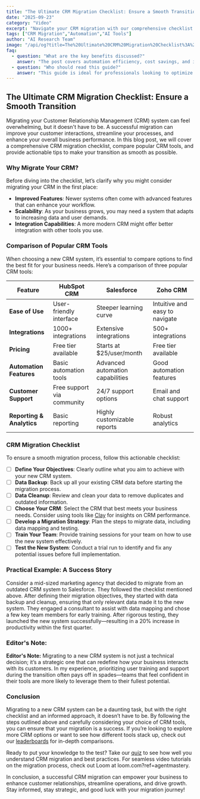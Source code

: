```yaml
---
title: "The Ultimate CRM Migration Checklist: Ensure a Smooth Transition"
date: "2025-09-23"
category: "Video"
excerpt: "Navigate your CRM migration with our comprehensive checklist and expert tips for a seamless transition."
tags: ["CRM Migration","Automation","AI Tools"]
author: "AI Research Team"
image: "/api/og?title=The%20Ultimate%20CRM%20Migration%20Checklist%3A%20Ensure%20a%20Smooth%20Transition&type=blog&category=Video"
faq:
  - question: "What are the key benefits discussed?"
    answer: "The post covers automation efficiency, cost savings, and implementation strategies for video tools."
  - question: "Who should read this guide?"
    answer: "This guide is ideal for professionals looking to optimize their video workflows with AI-powered solutions."
---
```


## The Ultimate CRM Migration Checklist: Ensure a Smooth Transition

Migrating your Customer Relationship Management (CRM) system can feel overwhelming, but it doesn't have to be. A successful migration can improve your customer interactions, streamline your processes, and enhance your overall business performance. In this blog post, we will cover a comprehensive CRM migration checklist, compare popular CRM tools, and provide actionable tips to make your transition as smooth as possible.

### Why Migrate Your CRM?

Before diving into the checklist, let’s clarify why you might consider migrating your CRM in the first place:
- **Improved Features**: Newer systems often come with advanced features that can enhance your workflow.
- **Scalability**: As your business grows, you may need a system that adapts to increasing data and user demands.
- **Integration Capabilities**: A more modern CRM might offer better integration with other tools you use.

### Comparison of Popular CRM Tools

When choosing a new CRM system, it’s essential to compare options to find the best fit for your business needs. Here’s a comparison of three popular CRM tools:

| Feature                  | HubSpot CRM                     | Salesforce                 | Zoho CRM                     |
|--------------------------|----------------------------------|----------------------------|------------------------------|
| **Ease of Use**          | User-friendly interface          | Steeper learning curve     | Intuitive and easy to navigate |
| **Integrations**         | 1000+ integrations               | Extensive integrations      | 500+ integrations             |
| **Pricing**              | Free tier available              | Starts at $25/user/month   | Free tier available           |
| **Automation Features**   | Basic automation tools          | Advanced automation capabilities | Good automation features    |
| **Customer Support**      | Free support via community      | 24/7 support options       | Email and chat support       |
| **Reporting & Analytics** | Basic reporting                 | Highly customizable reports | Robust analytics              |

### CRM Migration Checklist

To ensure a smooth migration process, follow this actionable checklist:

- [ ] **Define Your Objectives**: Clearly outline what you aim to achieve with your new CRM system.
- [ ] **Data Backup**: Back up all your existing CRM data before starting the migration process.
- [ ] **Data Cleanup**: Review and clean your data to remove duplicates and outdated information.
- [ ] **Choose Your CRM**: Select the CRM that best meets your business needs. Consider using tools like [Clay](/tools/clay) for insights on CRM performance.
- [ ] **Develop a Migration Strategy**: Plan the steps to migrate data, including data mapping and testing.
- [ ] **Train Your Team**: Provide training sessions for your team on how to use the new system effectively.
- [ ] **Test the New System**: Conduct a trial run to identify and fix any potential issues before full implementation.

### Practical Example: A Success Story

Consider a mid-sized marketing agency that decided to migrate from an outdated CRM system to Salesforce. They followed the checklist mentioned above. After defining their migration objectives, they started with data backup and cleanup, ensuring that only relevant data made it to the new system. They engaged a consultant to assist with data mapping and chose a few key team members for early training. After rigorous testing, they launched the new system successfully—resulting in a 20% increase in productivity within the first quarter.

### Editor's Note:
**Editor's Note:** Migrating to a new CRM system is not just a technical decision; it’s a strategic one that can redefine how your business interacts with its customers. In my experience, prioritizing user training and support during the transition often pays off in spades—teams that feel confident in their tools are more likely to leverage them to their fullest potential.

### Conclusion

Migrating to a new CRM system can be a daunting task, but with the right checklist and an informed approach, it doesn’t have to be. By following the steps outlined above and carefully considering your choice of CRM tools, you can ensure that your migration is a success. If you’re looking to explore more CRM options or want to see how different tools stack up, check out our [leaderboards](/leaderboards) for in-depth comparisons. 

Ready to put your knowledge to the test? Take our [quiz](/quiz) to see how well you understand CRM migration and best practices. For seamless video tutorials on the migration process, check out Loom at loom.com?ref=agentmastery. 

In conclusion, a successful CRM migration can empower your business to enhance customer relationships, streamline operations, and drive growth. Stay informed, stay strategic, and good luck with your migration journey!
